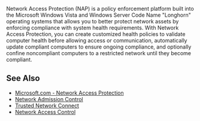 Network Access Protection (NAP) is a policy enforcement platform built into the Microsoft Windows Vista and Windows Server Code Name "Longhorn" operating systems that allows you to better protect network assets by enforcing compliance with system health requirements. With Network Access Protection, you can create customized health policies to validate computer health before allowing access or communication, automatically update compliant computers to ensure ongoing compliance, and optionally confine noncompliant computers to a restricted network until they become compliant.

==See Also==

* [http://www.microsoft.com/nap/ Microsoft.com - Network Access Protection]
* [[Network Admission Control]]
* [[Trusted Network Connect]]
* [[Network Access Control]]
